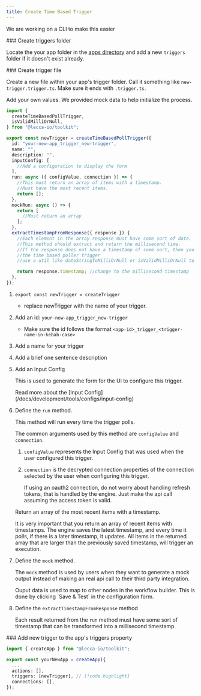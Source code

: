 ```yaml
---
title: Create Time Based Trigger
---
```


<Callout>We are working on a CLI to make this easier</Callout>

<Steps>

<Step>
### Create triggers folder

Locate the your app folder in the [apps directory](https://github.com/lecca-digital/lecca-io/tree/main/packages/apps/src/lib/your-new-app) and add a new `triggers` folder if it doesn't exist already.

<Files>
  <Folder name="packages" defaultOpen>
    <Folder name="ui" />
    <Folder name="server" />
    <Folder name="toolkit" />
    <Folder name="apps" defaultOpen>
      <Folder name="src" defaultOpen>
        <Folder name="lib" defaultOpen>
          <Folder name="your-new-app" defaultOpen>
            <Folder name="actions" />
            <Folder name="connections" />
            <Folder name="triggers" defaultOpen>
              <File name="new-trigger.trigger.ts" />
            </Folder>
            <File name="your-new-app.app.ts" />
          </Folder>
        </Folder>
      </Folder>
    </Folder>
  </Folder>
</Files>

</Step>

<Step>
### Create trigger file

Create a new file within your app's trigger folder. Call it something like `new-trigger.trigger.ts`. Make sure it ends with `.trigger.ts`.

Add your own values. We provided mock data to help initialize the process.

```ts
import {
  createTimeBasedPollTrigger,
  isValidMilliOrNull,
} from "@lecca-io/toolkit";

export const newTrigger = createTimeBasedPollTrigger({
  id: "your-new-app_trigger_new-trigger",
  name: "",
  description: "",
  inputConfig: [
    //Add a configuration to display the form
  ],
  run: async ({ configValue, connection }) => {
    //This must return an array of items with a timestamp.
    //Must have the most recent items.
    return [];
  },
  mockRun: async () => {
    return [
      //Must return an array
    ];
  },
  extractTimestampFromResponse({ response }) {
    //Each element in the array response must have some sort of date.
    //This method should extract and return the millisecond time.
    //If the response does not have a timestamp of some sort, then you cannot use
    //the time based poller trigger
    //use a util like dateStringToMilliOrNull or isValidMilliOrNull to handle this.

    return response.timestamp; //change to the millisecond timestamp
  },
});
```

1.  `export const newTrigger = createTrigger`

    - replace newTrigger with the name of your trigger.

2.  Add an id: `your-new-app_trigger_new-trigger`

    - Make sure the id follows the format `<app-id>_trigger_<trigger-name-in-kebab-case>`

3.  Add a name for your trigger
4.  Add a brief one sentence description

5.  Add an Input Config

    This is used to generate the form for the UI to configure this trigger.

    <Callout>
      Read more about the [Input
      Config](/docs/development/tools/configs/input-config)
    </Callout>

6.  Define the `run` method.

    This method will run every time the trigger polls.

    The common arguments used by this method are `configValue` and `connection`.

    1.  `configValue` represents the Input Config that was used when the user configured this trigger.
    2.  `connection` is the decrypted connection properties of the connection selected by the user when configuring this trigger.

        <Callout>
          If using an oauth2 connection, do not worry about handling refresh
          tokens, that is handled by the engine. Just make the api call assuming
          the access token is valid.
        </Callout>

    Return an array of the most recent items with a timestamp.

    <Callout>
      It is very important that you return an array of recent items with
      timestamps. The engine saves the latest timestamp, and every time it
      polls, if there is a later timestamp, it updates. All items in the
      returned array that are larger than the previously saved timestamp, will
      trigger an execution.
    </Callout>

7.  Define the `mock` method.

    The `mock` method is used by users when they want to generate a mock output instead of making an real api call to their third party integration.

    <Callout>
      Ouput data is used to map to other nodes in the workflow builder. This is
      done by clicking `Save & Test` in the configuration form.
    </Callout>

8.  Define the `extractTimestampFromResponse` method

    Each result returned from the `run` method must have some sort of timestamp that can be transformed into a millisecond timestamp.

</Step>

<Step>
### Add new trigger to the app's triggers property

```ts title="your-new-app.app.ts"
import { createApp } from "@lecca-io/toolkit";

export const yourNewApp = createApp({
  ...
  actions: [],
  triggers: [newTrigger], // [!code highlight]
  connections: [],
});
```

</Step>

</Steps>

